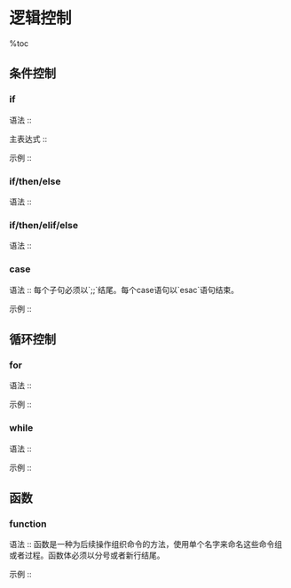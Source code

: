 = 逻辑控制 =

%toc

== 条件控制 ==
=== if ===
语法 ::
{{{class="brush:bash"
if [ condition ];then 
    COMMAND;
fi
}}}

主表达式 ::
{{{class="brush:text"
[ -a 文件 ] 如果文件存在为真。
[ -b 文件 ] 如果文件存在而且是一个块-特殊文件为真。
[ -c 文件 ] 为真如果文件存在而且是一个字-特殊文件。
[ -d 文件 ] 为真如果文件存在而且是一个目录。
[ -e 文件 ] 为真如果文件存在。
[ -f 文件 ] 为真如果文件存在而且是一个普通文件。
[ -g 文件 ] 为真如果文件存在而且已经设置了他的SGID 位。
[ -h 文件 ] 为真如果文件存在而且是一个符号连接。
[ -k 文件 ] 为真如果文件存在而且他的粘住位已经设置。
[ -p 文件 ] 为真如果文件存在而且是一个已经命名的管道 (F 如果 O)。
[ -r 文件 ] 为真如果文件存在而且是可读的。
[ -s 文件 ] 为真如果文件存在而且比零字节大。
[ -t FD ] 为真如果文件文件描述符已经打开而且指向一个终端。
[ -u 文件 ] 为真如果文件存在而且已经设置了他的SUID (set user ID)位。
[ -w 文件 ] 为真如果文件为真如果文件存在而且是可写的。
[ -x 文件 ] 为真如果文件存在而且是可执行的。
[ -O 文件 ] 为真如果文件存在而且属于有效用户ID。
[ -G 文件 ] 为真如果文件存在而且属于有效组ID。
[ -L 文件 ] 为真如果文件存在而且是一个符号连接。
[ -N 文件 ] 为真如果文件存在而且has been mod 如果 ied since it was last read。
[ -S 文件 ] 为真如果文件存在而且是一个socket。
[ -z STRING ] 为真如果"STRING"的长度是零。
[ -n STRING ] 或者[ STRING ]为真
[ STRING1 == STRING2 ] "STRING"的长度是非零值，如果两个字符串相等为真。
[ STRING1 != STRING2 ] 为真如果两两个字符串不相等。
[ STRING1 < STRING2 ] 为真如果STRING1小于STRING2。
[ STRING1 > STRING2 ] 为真如果STRING1大于STRING2。 
}}}

示例 ::
{{{class="brush:bash"
if [[ "$gender" == "f*" ]];then 
    echo "Pleasure to meet you, Madame."
else 
    echo "How come the lady hasn't got a drink yet?"
fi
}}}

=== if/then/else ===
语法 ::
{{{class="brush:bash"
if [ condition ]; then
    COMMAND1 
else
    COMMAND2
fi
}}}

=== if/then/elif/else ===
语法 ::
{{{class="brush:bash"
if [ condition ];then
    COMMAND1
elif [ another-condition ]; then
    COMMAND2
else
    COMMAND3
fi
}}}

=== case ===
语法 :: 每个子句必须以`;;`结尾。每个case语句以`esac`语句结束。
{{{class="brush:bash"
case EXPRESSION in
    CASE1) COMMAND1;;
    CASE2) COMMAND2;;
    CASE3) COMMAND3;;
    *)     COMMAND4;;
esac
}}}

示例 ::
{{{class="brush:bash"
case $rental in
   "car") echo "For $rental Rs.20 per k/m";;
   "van") echo "For $rental Rs.10 per k/m";;
   "jeep") echo "For $rental Rs.5 per k/m";;
   "bicycle") echo "For $rental 20 paisa per k/m";;
   *) echo "Sorry, I can not gat a $rental for you";;
esac
}}}

== 循环控制 ==
=== for ===
语法 ::
{{{class="brush:bash"
for { variable name } in { list }
do
    execute one for each item in the list until the list is
    not finished (And repeat all statement between do and done)
done
}}}

示例 ::
{{{class="brush:bash"
for i in 1 2 3 4 5
do
    echo "Welcome $i times"
done
}}}

=== while ===
语法 ::
{{{class="brush:bash"
while [ condition ]
do
     COMMAND1
     COMMAND2
     COMMAND3
     ....
done
}}}

示例 ::
{{{class="brush:bash"
while [ $i -le 10 ]
do
    echo "$n * $i = `expr $i \* $n`"
    i=`expr $i + 1`
done
}}}

== 函数 ==
=== function ===
语法 :: 函数是一种为后续操作组织命令的方法，使用单个名字来命名这些命令组或者过程。函数体必须以分号或者新行结尾。
{{{class="brush:bash"
# 不使用function关键字，需要加括号
FUNCTION()
{
    COMMAND1
    COMMAND2
    ...
}
# 或者使用function关键字
function FUNCTION
{
    COMMAND1
    COMMAND2
    ...
}
}}}

示例 ::
{{{class="brush:bash"
FILES=`ls`

show_files()
{
    # $@代表函数的参数列表
    for FILE in $@
    do
        echo $FILE
    done
}

# 直接调用函数名，$FILES为函数的参数
show_files $FILES
}}}
